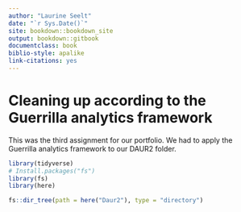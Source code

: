 ```yaml
---
author: "Laurine Seelt"
date: "`r Sys.Date()`"
site: bookdown::bookdown_site
output: bookdown::gitbook
documentclass: book
biblio-style: apalike
link-citations: yes
---
```


# Cleaning up according to the Guerrilla analytics framework

This was the third assignment for our portfolio. We had to apply the Guerrilla analytics framework to our DAUR2 folder.

```r
library(tidyverse)
# Install.packages("fs")
library(fs)
library(here)
```

```r
fs::dir_tree(path = here("Daur2"), type = "directory")
```

